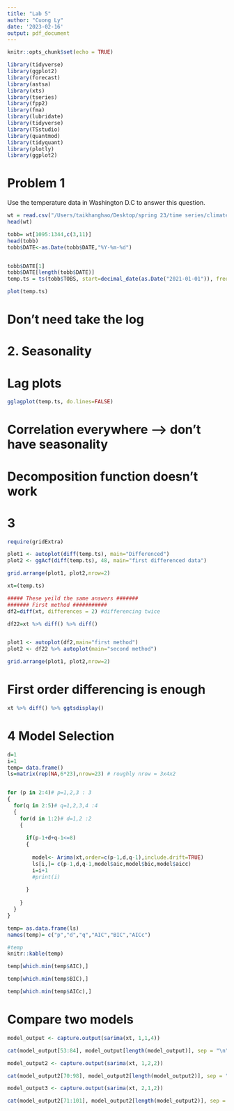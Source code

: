 ```yaml
---
title: "Lab 5"
author: "Cuong Ly"
date: '2023-02-16'
output: pdf_document
---
```


```r
knitr::opts_chunk$set(echo = TRUE)
```

```r
library(tidyverse)
library(ggplot2)
library(forecast)
library(astsa) 
library(xts)
library(tseries)
library(fpp2)
library(fma)
library(lubridate)
library(tidyverse)
library(TSstudio)
library(quantmod)
library(tidyquant)
library(plotly)
library(ggplot2)
```


# Problem 1

Use the temperature data in Washington D.C to answer this question.

```r
wt = read.csv("/Users/taikhanghao/Desktop/spring 23/time series/climate.csv", header = TRUE)
head(wt)

tobb= wt[1095:1344,c(3,11)]
head(tobb)
tobb$DATE<-as.Date(tobb$DATE,"%Y-%m-%d")


tobb$DATE[1]
tobb$DATE[length(tobb$DATE)]
temp.ts = ts(tobb$TOBS, start=decimal_date(as.Date("2021-01-01")), frequency = 365.25)
```


```r
plot(temp.ts)
```

# Don't need take the log
# 


# 2. Seasonality
# Lag plots
```r
gglagplot(temp.ts, do.lines=FALSE)
```
# Correlation everywhere --> don't have seasonality
# Decomposition function doesn't work

# 3

```r
require(gridExtra)

plot1 <- autoplot(diff(temp.ts), main="Differenced")
plot2 <- ggAcf(diff(temp.ts), 48, main="first differenced data") 

grid.arrange(plot1, plot2,nrow=2)
```

```r
xt=(temp.ts)

##### These yeild the same answers #######
####### First method ###########
df2=diff(xt, differences = 2) #differencing twice

df22=xt %>% diff() %>% diff() 


plot1 <- autoplot(df2,main="first method")
plot2 <- df22 %>% autoplot(main="second method") 

grid.arrange(plot1, plot2,nrow=2)
```

# First order differencing is enough

```r
xt %>% diff() %>% ggtsdisplay() 
```
# 4 Model Selection
```r
d=1
i=1
temp= data.frame()
ls=matrix(rep(NA,6*23),nrow=23) # roughly nrow = 3x4x2


for (p in 2:4)# p=1,2,3 : 3
{
  for(q in 2:5)# q=1,2,3,4 :4
  {
    for(d in 1:2)# d=1,2 :2
    {
      
      if(p-1+d+q-1<=8)
      {
        
        model<- Arima(xt,order=c(p-1,d,q-1),include.drift=TRUE) 
        ls[i,]= c(p-1,d,q-1,model$aic,model$bic,model$aicc)
        i=i+1
        #print(i)
        
      }
      
    }
  }
}

temp= as.data.frame(ls)
names(temp)= c("p","d","q","AIC","BIC","AICc")

#temp
knitr::kable(temp)
```

```r
temp[which.min(temp$AIC),] 
```

```r
temp[which.min(temp$BIC),]
```
```r
temp[which.min(temp$AICc),]
```

# Compare two models
```r
model_output <- capture.output(sarima(xt, 1,1,4))
```
```r
cat(model_output[53:84], model_output[length(model_output)], sep = "\n")
```

```r
model_output2 <- capture.output(sarima(xt, 1,2,2))
```
```r
cat(model_output2[70:98], model_output2[length(model_output2)], sep = "\n")
```

```r
model_output3 <- capture.output(sarima(xt, 2,1,2))
```

```r
cat(model_output2[71:101], model_output2[length(model_output2)], sep = "\n")
```

